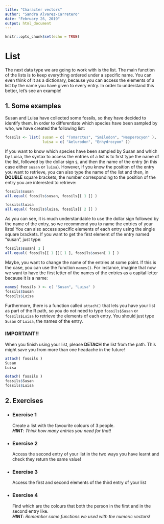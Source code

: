 ```yaml
---
title: "Character vectors"
author: "Sandra Alvarez-Carretero"
date: "February 26, 2019"
output: html_document
---
```


```r
knitr::opts_chunk$set(echo = TRUE)
```

# List

The next data type we are going to work with is the list. The main function of the lists is to keep everything ordered under a specific name. You can even think of it as a dictionary, because you can access the elements of a list by the name you have given to every entry. In order to understand this better, let's see an example!

## 1. Some examples
Susan and Luisa have collected some fossils, so they have decided to identify them. In order to differentiate which species have been
sampled by who, we have created the following list:

```r
fossils <- list( susan = c( "Tomarctus", "Smilodon", "Hesperocyon" ),
                 luisa = c( "Aelurodon", "Enhydrocyon" ))
```

If you want to know which species have been sampled by Susan and which by Luisa, the syntax to access the entries of a list is to
first type the name of the list, followed by the dollar sign `$`, and then the name of the entry (in this case either `susan` or `luisa`). However, if you know the position of the entry you want to retrieve, you can also type the name of the list and then, in **DOUBLE** square brackets, the number corresponding to the position of the entry you are interested to retrieve:

```r
fossils$susan
all.equal( fossils$susan, fossils[[ 1 ]] )

fossils$luisa
all.equal( fossils$luisa, fossils[[ 2 ]] )

```

As you can see, it is much understandable to use the dollar sign followed by the name of the entry, so we recommend you to name the entries of your lists!
You can also access specific elements of each entry using the single square brackets. If you want to get the first element
of the entry named "susan", just type:

```r
fossils$susan[ 1 ]
all.equal( fossils[[ 1 ]][ 1 ], fossils$susan[ 1 ] )
```

Maybe, you want to change the name of the entries at some point. If this is the case, you can use the function `names()`. For instance, imagine that now we want to have the first letter of the names of the entries as a capital letter because it is a name:

```r
names( fossils ) <- c( "Susan", "Luisa" )
fossils$Susan
fossils$Luisa 
```

Furthermore, there is a function called `attach()` that lets you have your list as part of the R path, so you do not need to type `fossils$Susan` or `fossils$Luisa` to retrieve the elements of each entry. You should just type `Susan` or `Luisa`, the names of the entry.

### **IMPORTANT!!**
When you finish using your list,  please **DETACH** the list from the path. This might save you from more than one headache in the future!

```r
attach( fossils )
Susan
Luisa 

detach( fossils )
fossils$Susan
fossils$Luisa
```

## 2. Exercises

* ### Exercise 1  
  Create a list with the favourite colours of 3 people.  
  ***HINT**: Think how many entries you need for that!*
* ### Exercise 2  
  Access the second entry of your list in the two ways you have learnt and check they return the same value!
* ### Exercise 3  
   Access the first and second elements of the third entry of your list
* ### Exercise 4  
  Find which are the colours that both the person in the first and in the second entry like.  
  ***HINT**: Remember some functions we used with the numeric vectors!*


